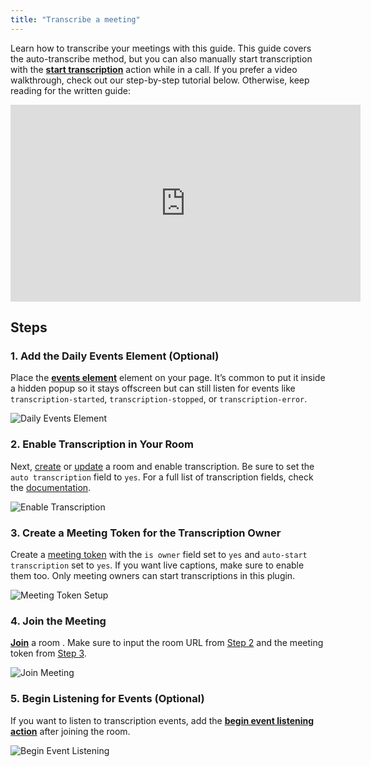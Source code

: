 ```yaml
---
title: "Transcribe a meeting"
---
```



<dailyPlusFlag feature="action" />

Learn how to transcribe your meetings with this guide. This guide covers the auto-transcribe method, but you can also manually start transcription with the [**start transcription**](/bubble/daily/plugin-reference/actions/start-transcription) action while in a call. If you prefer a video walkthrough, check out our step-by-step tutorial below. Otherwise, keep reading for the written guide:

<iframe
  width="560"
  height="315"
  src="https://www.youtube.com/embed/ncEGeVex1Ww"
  title="YouTube video player"
  frameborder="0"
  allow="accelerometer; fullscreen; autoplay; clipboard-write; encrypted-media; gyroscope; picture-in-picture"
  allowfullscreen
></iframe>

## Steps

### 1. Add the Daily Events Element (Optional)

Place the [**events element**](/bubble/daily/plugin-reference/elements/daily-events) element on your page. It’s common to put it inside a hidden popup so it stays offscreen but can still listen for events like `transcription-started`, `transcription-stopped`, or `transcription-error`.

![Daily Events Element](https://res.cloudinary.com/dpfmaccxx/image/upload/v1727970931/1._daily_plus_events_zusmqt.png)

### 2. Enable Transcription in Your Room

Next, [create](/bubble/daily/plugin-reference/actions/create-room) or [update](/bubble/daily/plugin-reference/actions/update-room) a room and enable transcription. Be sure to set the `auto transcription` field to `yes`. For a full list of transcription fields, check the [documentation](/bubble/daily/plugin-reference/actions/create-room#transcription).

![Enable Transcription](https://res.cloudinary.com/dpfmaccxx/image/upload/v1727793159/transcript_screenshot_1_yllqxw.png)

### 3. Create a Meeting Token for the Transcription Owner

Create a [meeting token](/bubble/daily/plugin-reference/actions/create-meeting-token) with the `is owner` field set to `yes` and `auto-start transcription` set to `yes`. If you want live captions, make sure to enable them too. Only meeting owners can start transcriptions in this plugin.

![Meeting Token Setup](https://res.cloudinary.com/dpfmaccxx/image/upload/v1727793159/transcript_screenshot_2_e8n6rq.png)

### 4. Join the Meeting

[**Join**](/bubble/daily/plugin-reference/actions/join-room) a room . Make sure to input the room URL from [Step 2](/bubble/daily/how-tos/transcribe-a-meeting#2-enable-transcription-in-your-room) and the meeting token from [Step 3](/bubble/daily/how-tos/transcribe-a-meeting#3-create-a-meeting-token-for-the-transcription-owner).

![Join Meeting](https://res.cloudinary.com/dpfmaccxx/image/upload/v1727793159/transcript_screnshot_3_q5blwx.png)

### 5. Begin Listening for Events (Optional)

If you want to listen to transcription events, add the [**begin event listening action**](/bubble/daily/plugin-reference/elements/daily-events#element-actions) after joining the room.

![Begin Event Listening](https://res.cloudinary.com/dpfmaccxx/image/upload/v1727793159/transcript_screenshot_4_rrctf5.png)

<dailyBubbleFooter />
